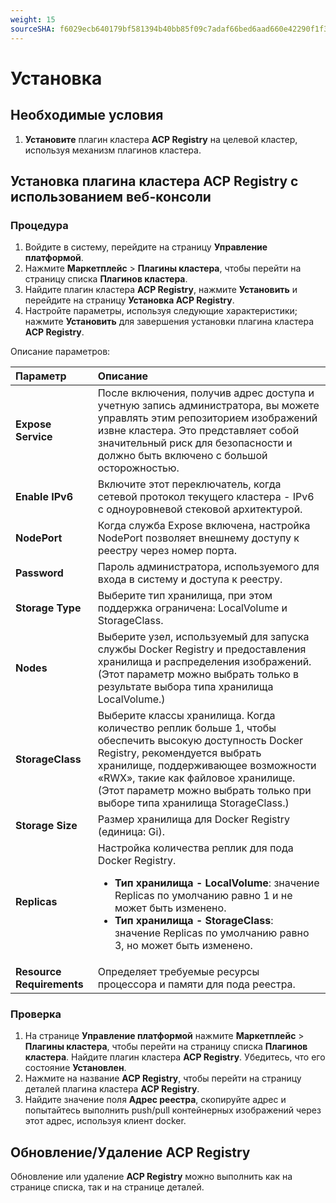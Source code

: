 ```yaml
---
weight: 15
sourceSHA: f6029ecb640179bf581394b40bb85f09c7adaf66bed6aad660e42290f1f3b5f8
---
```


# Установка

## Необходимые условия

1. **Установите** плагин кластера **ACP Registry** на целевой кластер, используя механизм плагинов кластера.

## Установка плагина кластера ACP Registry с использованием веб-консоли

### Процедура

1. Войдите в систему, перейдите на страницу **Управление платформой**.
2. Нажмите **Маркетплейс** > **Плагины кластера**, чтобы перейти на страницу списка **Плагинов кластера**.
3. Найдите плагин кластера **ACP Registry**, нажмите **Установить** и перейдите на страницу **Установка ACP Registry**.
4. Настройте параметры, используя следующие характеристики; нажмите **Установить** для завершения установки плагина кластера **ACP Registry**.

Описание параметров:

| **Параметр**                | **Описание**                                                                                                                                                                                                                                                                                       |
| :-------------------------- | :------------------------------------------------------------------------------------------------------------------------------------------------------------------------------------------------------------------------------------------------------------------------------------------------- |
| **Expose Service**          | После включения, получив адрес доступа и учетную запись администратора, вы можете управлять этим репозиторием изображений извне кластера. Это представляет собой значительный риск для безопасности и должно быть включено с большой осторожностью.                                                  |
| **Enable IPv6**             | Включите этот переключатель, когда сетевой протокол текущего кластера - IPv6 с одноуровневой стековой архитектурой.                                                                                                                                                                               |
| **NodePort**                | Когда служба Expose включена, настройка NodePort позволяет внешнему доступу к реестру через номер порта.                                                                                                                                                                                          |
| **Password**                | Пароль администратора, используемого для входа в систему и доступа к реестру.                                                                                                                                                                                                                     |
| **Storage Type**            | Выберите тип хранилища, при этом поддержка ограничена: LocalVolume и StorageClass.                                                                                                                                                                                                               |
| **Nodes**                   | Выберите узел, используемый для запуска службы Docker Registry и предоставления хранилища и распределения изображений. (Этот параметр можно выбрать только в результате выбора типа хранилища LocalVolume.)                                                                                       |
| **StorageClass**            | Выберите классы хранилища. Когда количество реплик больше 1, чтобы обеспечить высокую доступность Docker Registry, рекомендуется выбрать хранилище, поддерживающее возможности «RWX», такие как файловое хранилище. (Этот параметр можно выбрать только при выборе типа хранилища StorageClass.)   |
| **Storage Size**            | Размер хранилища для Docker Registry (единица: Gi).                                                                                                                                                                                                                                             |
| **Replicas**                | Настройка количества реплик для пода Docker Registry. <ul><li> **Тип хранилища - LocalVolume**: значение Replicas по умолчанию равно 1 и не может быть изменено. </li><li>**Тип хранилища - StorageClass**: значение Replicas по умолчанию равно 3, но может быть изменено.</li></ul>     |
| **Resource Requirements**   | Определяет требуемые ресурсы процессора и памяти для пода реестра.                                                                                                                                                                                                                                 |

### Проверка

1. На странице **Управление платформой** нажмите **Маркетплейс** > **Плагины кластера**, чтобы перейти на страницу списка **Плагинов кластера**. Найдите плагин кластера **ACP Registry**. Убедитесь, что его состояние **Установлен**.
2. Нажмите на название **ACP Registry**, чтобы перейти на страницу деталей плагина кластера **ACP Registry**.
3. Найдите значение поля **Адрес реестра**, скопируйте адрес и попытайтесь выполнить push/pull контейнерных изображений через этот адрес, используя клиент docker.

## Обновление/Удаление ACP Registry

Обновление или удаление **ACP Registry** можно выполнить как на странице списка, так и на странице деталей.
